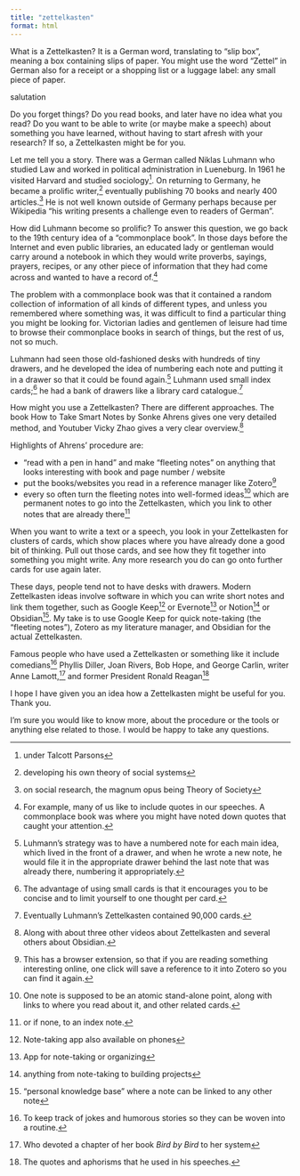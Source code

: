 ```yaml
---
title: "zettelkasten"
format: html
---
```


What is a Zettelkasten? 
It is a German word, translating to "slip box", meaning a box containing slips of paper. 
You might use the word "Zettel" in German also for a receipt or a shopping list or a luggage label: any small piece of paper.

salutation

Do you forget things? Do you read books, and later have no idea what you read?
Do you want to be able to write (or maybe make a speech) about something you have learned, 
without having to start afresh with your research?
If so, a Zettelkasten might be for you.

Let me tell you a story. There was a German called Niklas Luhmann who studied Law and worked in 
political administration in Lueneburg. In 1961 he visited Harvard and studied sociology^[under Talcott Parsons]. On returning 
to Germany, he became a prolific writer,^[developing his own theory of social systems] eventually publishing 70 books and nearly 400 articles.^[on social research, the magnum opus being Theory of Society] 
He is not well known outside of Germany perhaps because per Wikipedia "his writing presents a challenge even to readers of German".

How did Luhmann become so prolific? To answer this question, we go back to the 19th century idea of a "commonplace book". In those days before the Internet and even public libraries, an educated lady or gentleman would carry around a notebook in which 
they would write proverbs, sayings, prayers, recipes, or any other piece of information that they had come across and wanted to have a record of.^[For example, many of us like to include quotes in our speeches. A commonplace book was where you might have noted down quotes that caught your attention.]

The problem with a commonplace book was that it contained a random collection of information of all kinds of different types, and unless you remembered where something was, it was difficult to find a particular thing you might be looking for. Victorian ladies and gentlemen of leisure had time to browse their commonplace books in search of things, but the rest of us, not so much. 

Luhmann had seen those old-fashioned desks with hundreds of tiny drawers, and he
developed the idea of numbering each note and putting it in a drawer so that it could be found again.^[Luhmann's strategy was to have a numbered note for each main idea, which lived in the front of a drawer, and when he wrote a new note, he would file it in the appropriate drawer behind the last note that was already there, numbering it appropriately.] Luhmann used small index cards;^[The advantage of using small cards is that it encourages you to be concise and to limit yourself to one thought per card.] he had a bank of drawers like a library card catalogue.^[Eventually Luhmann's Zettelkasten contained 90,000 cards.]

How might you use a Zettelkasten? There are different approaches. The book How to Take Smart Notes by Sonke Ahrens gives one very detailed method, and Youtuber Vicky Zhao gives a very clear overview.^[Along with about three other videos about Zettelkasten and several others about Obsidian.]

Highlights of Ahrens' procedure are:

- "read with a pen in hand" and make "fleeting notes" on anything that looks interesting with book and page number / website 
- put the books/websites you read in a reference manager like Zotero^[This has a browser extension, so that if you are reading something interesting online, one click will save a reference to it into Zotero so you can find it again.]
- every so often turn the fleeting notes into well-formed ideas^[One note is supposed to be an atomic stand-alone point, along with links to where you read about it, and other related cards.] which are permanent notes to go into the Zettelkasten, which you link to other notes that are already there^[or if none, to an index note.]

When you want to write a text or a speech, you look in your Zettelkasten for clusters
of cards, which show places where you have already done a good bit of thinking. Pull out those cards, and see how they fit together into something you might write. Any more research you do can go onto further cards for use again later.

These days, people tend not to have desks with drawers. Modern Zettelkasten ideas involve software in which you can write short notes and link them together, such as Google Keep^[Note-taking app also available on phones] or Evernote^[App for note-taking or organizing] or Notion^[anything from note-taking to building projects] or Obsidian^["personal knowledge base" where a note can be linked to any other note].
My take is to use Google Keep for quick note-taking (the "fleeting notes"), Zotero as my literature manager, and Obsidian for the actual Zettelkasten.


Famous people who have used a Zettelkasten or something like it include comedians^[To keep track of jokes and humorous stories so they can be woven into a routine.] Phyllis Diller, Joan Rivers, Bob Hope, and George Carlin, writer Anne Lamott,^[Who devoted a chapter of her book *Bird by Bird* to her system] and former President Ronald Reagan^[The quotes and aphorisms that he used in his speeches.]

I hope I have given you an idea how a Zettelkasten might be useful for you. Thank you.

I'm sure you would like to know more, about the procedure or the tools or anything else related to those.
I would be happy to take any questions.
